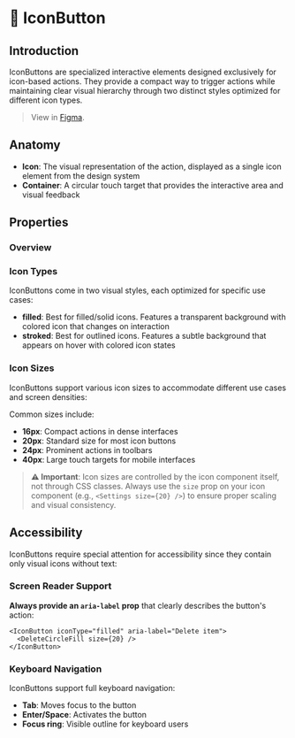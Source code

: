 
<Meta title="Components/IconButton/Docs" of={IconButtonStories} />

# 🎯 IconButton

## Introduction

IconButtons are specialized interactive elements designed exclusively for icon-based actions. They provide a compact way to trigger actions while maintaining clear visual hierarchy through two distinct styles optimized for different icon types.

> View in [Figma](https://www.figma.com/design/JxaLVMTWirCpU0rsbZ30k7/2.-Components-Library?node-id=6975-2571).

## Anatomy

<Canvas of={IconButtonStories.IconTypeShowcase} />

- **Icon**: The visual representation of the action, displayed as a single icon element from the design system
- **Container**: A circular touch target that provides the interactive area and visual feedback

## Properties

### Overview

<Canvas of={IconButtonStories.Filled} />
<Controls of={IconButtonStories.Filled} />

### Icon Types

IconButtons come in two visual styles, each optimized for specific use cases:

- **filled**: Best for filled/solid icons. Features a transparent background with colored icon that changes on interaction
- **stroked**: Best for outlined icons. Features a subtle background that appears on hover with colored icon states

<Canvas of={IconButtonStories.IconTypeShowcase} />

### Icon Sizes

IconButtons support various icon sizes to accommodate different use cases and screen densities:

<Canvas of={IconButtonStories.SizesShowcase} />

Common sizes include:

- **16px**: Compact actions in dense interfaces
- **20px**: Standard size for most icon buttons
- **24px**: Prominent actions in toolbars
- **40px**: Large touch targets for mobile interfaces

> **⚠️ Important**: Icon sizes are controlled by the icon component itself, not through CSS classes. Always use the `size` prop on your icon component (e.g., `<Settings size={20} />`) to ensure proper scaling and visual consistency.

## Accessibility

IconButtons require special attention for accessibility since they contain only visual icons without text:

### Screen Reader Support

**Always provide an `aria-label` prop** that clearly describes the button's action:

```tsx
<IconButton iconType="filled" aria-label="Delete item">
  <DeleteCircleFill size={20} />
</IconButton>
```

### Keyboard Navigation

IconButtons support full keyboard navigation:

- **Tab**: Moves focus to the button
- **Enter/Space**: Activates the button
- **Focus ring**: Visible outline for keyboard users
